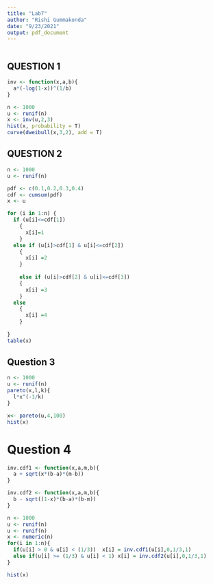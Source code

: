 ```yaml
---
title: "Lab7"
author: "Rishi Gummakonda"
date: "9/23/2021"
output: pdf_document
---
```


```r

```


## QUESTION 1
```r
inv <- function(x,a,b){
  a*(-log(1-x))^(1/b)
}

n <- 1000
u <- runif(n)
x <- inv(u,2,3)
hist(x, probability = T)
curve(dweibull(x,3,2), add = T)
```


## QUESTION 2
```r
n <- 1000
u <- runif(n)

pdf <- c(0.1,0.2,0.3,0.4)
cdf <- cumsum(pdf)
x <- u

for (i in 1:n) {
  if (u[i]<=cdf[1]) 
    {
      x[i]=1
    }
  else if (u[i]>cdf[1] & u[i]<=cdf[2]) 
    {
      x[i] =2
    }
  
    else if (u[i]>cdf[2] & u[i]<=cdf[3]) 
    {
      x[i] =3
    }
  else  
    {
      x[i] =4
    }
  
}
table(x)

```

## Question 3
```r
n <- 1000
u <- runif(n)
pareto(x,l,k){
  l*x^(-1/k)
}

x<- pareto(u,4,100)
hist(x)

```

# Question 4
```r
inv.cdf1 <- function(x,a,m,b){
  a + sqrt(x*(b-a)*(m-b))
}

inv.cdf2 <- function(x,a,m,b){
  b - sqrt((1-x)*(b-a)*(b-m))
}

n <- 1000
u <- runif(n)
u <- runif(n)
x <- numeric(n)
for(i in 1:n){
  if(u[i] > 0 & u[i] < (1/3))  x[i] = inv.cdf1(u[i],0,1/3,1)
  else if(u[i] >= (1/3) & u[i] < 1) x[i] = inv.cdf2(u[i],0,1/3,1)
}

hist(x)
```


